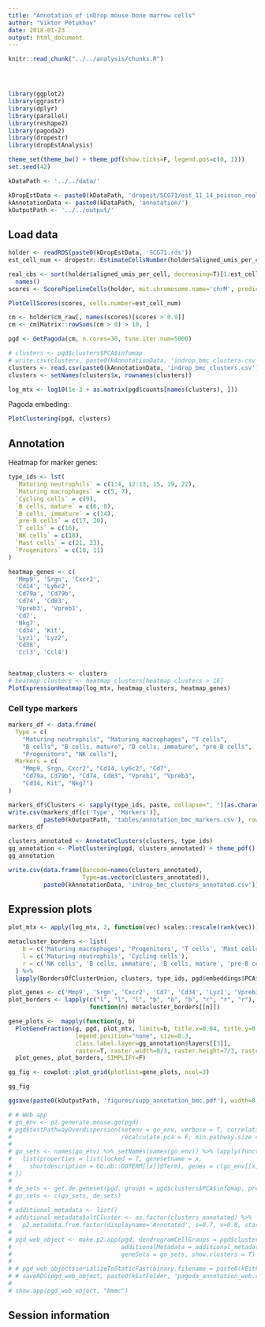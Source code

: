 ```yaml
---
title: "Annotation of inDrop mouse bone marrow cells"
author: "Viktor Petukhov"
date: 2018-01-23
output: html_document
---
```


```r
knitr::read_chunk("../../analysis/chunks.R")
```

```r
```

```r
```

```r
```

```r
library(ggplot2)
library(ggrastr)
library(dplyr)
library(parallel)
library(reshape2)
library(pagoda2)
library(dropestr)
library(dropEstAnalysis)

theme_set(theme_bw() + theme_pdf(show.ticks=F, legend.pos=c(0, 1)))
set.seed(42)

kDataPath <- '../../data/'

kDropEstData <- paste0(kDataPath, 'dropest/SCG71/est_11_14_poisson_real/')
kAnnotationData <- paste0(kDataPath, 'annotation/')
kOutputPath <- '../../output/'
```

## Load data
```r
holder <- readRDS(paste0(kDropEstData, 'SCG71.rds'))
est_cell_num <- dropestr::EstimateCellsNumber(holder$aligned_umis_per_cell)

real_cbs <- sort(holder$aligned_umis_per_cell, decreasing=T)[1:est_cell_num$expected] %>%
  names()
scores <- ScorePipelineCells(holder, mit.chromosome.name='chrM', predict.all=T)

PlotCellScores(scores, cells.number=est_cell_num)
```

```r
cm <- holder$cm_raw[, names(scores)[scores > 0.9]]
cm <- cm[Matrix::rowSums(cm > 0) > 10, ]

pgd <- GetPagoda(cm, n.cores=30, tsne.iter.num=5000)
```

```r
# clusters <- pgd$clusters$PCA$infomap
# write.csv(clusters, paste0(kAnnotationData, 'indrop_bmc_clusters.csv'))
clusters <- read.csv(paste0(kAnnotationData, 'indrop_bmc_clusters.csv'), row.names=1)
clusters <- setNames(clusters$x, rownames(clusters))

log_mtx <- log10(1e-3 + as.matrix(pgd$counts[names(clusters), ]))
```

Pagoda embeding:  
```r
PlotClustering(pgd, clusters)
```

## Annotation
Heatmap for marker genes:  
```r
type_ids <- lst(
  `Maturing neutrophils` = c(1:4, 12:13, 15, 19, 22),
  `Maturing macrophages` = c(5, 7),
  `Cycling cells` = c(9),
  `B cells, mature` = c(6, 8),
  `B cells, immature` = c(14),
  `pre-B cells` = c(17, 20),
  `T cells` = c(16),
  `NK cells` = c(18),
  `Mast cells` = c(21, 23),
  `Progenitors` = c(10, 11)
)

heatmap_genes <- c(
  'Mmp9', 'Srgn', 'Cxcr2',
  'Cd14', 'Ly6c2',
  'Cd79a', 'Cd79b',
  'Cd74', 'Cd83',
  'Vpreb3', 'Vpreb1',
  'Cd7',
  'Nkg7',
  'Cd34', 'Kit',
  'Lyz1', 'Lyz2',
  'Cd38',
  'Ccl3', 'Ccl4')


heatmap_clusters <- clusters
# heatmap_clusters <- heatmap_clusters[heatmap_clusters > 16]
PlotExpressionHeatmap(log_mtx, heatmap_clusters, heatmap_genes)
```

### Cell type markers
```r
markers_df <- data.frame(
  Type = c(
    "Maturing neutrophils", "Maturing macrophages", "T cells", 
    "B cells", "B cells, mature", "B cells, immature", "pre-B cells",
    "Progenitors", "NK cells"),
  Markers = c(
    "Mmp9, Srgn, Cxcr2", "Cd14, Ly6c2", "Cd7", 
    "Cd79a, Cd79b", "Cd74, Cd83", "Vpreb1", "Vpreb3",
    "Cd34, Kit", "Nkg7")
)

markers_df$Clusters <- sapply(type_ids, paste, collapse=", ")[as.character(markers_df$Type)]
write.csv(markers_df[c('Type', 'Markers')], 
          paste0(kOutputPath, 'tables/annotation_bmc_markers.csv'), row.names=F)
markers_df
```

```r
clusters_annotated <- AnnotateClusters(clusters, type_ids)
gg_annotation <- PlotClustering(pgd, clusters_annotated) + theme_pdf()
gg_annotation
```

```r
write.csv(data.frame(Barcode=names(clusters_annotated), 
                     Type=as.vector(clusters_annotated)), 
          paste0(kAnnotationData, 'indrop_bmc_clusters_annotated.csv'))
```

## Expression plots
```r
plot_mtx <- apply(log_mtx, 2, function(vec) scales::rescale(rank(vec)))
```

```r
metacluster_borders <- list(
    b = c('Maturing macrophages', 'Progenitors', 'T cells', 'Mast cells'),
    l = c('Maturing neutrophils', 'Cycling cells'),
    r = c('NK cells', 'B cells, immature', 'B cells, mature', 'pre-B cells')
  ) %>%
  lapply(BordersOfClusterUnion, clusters, type_ids, pgd$embeddings$PCA$tSNE)
```

```r
plot_genes <- c('Mmp9', 'Srgn', 'Cxcr2', 'Cd7', 'Cd34', 'Lyz1', 'Vpreb3', 'Cd22', 'Nkg7')
plot_borders <- lapply(c("l", "l", "l", "b", "b", "b", "r", "r", "r"), 
                       function(n) metacluster_borders[[n]])

gene_plots <-  mapply(function(g, b) 
  PlotGeneFraction(g, pgd, plot_mtx, limits=b, title.x=0.04, title.y=0.99, 
                   legend.position="none", size=0.3, 
                   class.label.layer=gg_annotation$layers[[3]], 
                   raster=T, raster.width=8/3, raster.height=7/3, raster.dpi=150),
  plot_genes, plot_borders, SIMPLIFY=F)
```

```r
gg_fig <- cowplot::plot_grid(plotlist=gene_plots, ncol=3)
```

```r
gg_fig
```

```r
ggsave(paste0(kOutputPath, 'figures/supp_annotation_bmc.pdf'), width=8, height=7)
```

```r
# # Web app
# go_env <- p2.generate.mouse.go(pgd)
# pgd$testPathwayOverdispersion(setenv = go_env, verbose = T, correlation.distance.threshold = 0.9,
#                               recalculate.pca = F, min.pathway.size = 100, max.pathway.size = 1000)
# 
# go_sets <- names(go_env) %>% setNames(names(go_env)) %>% lapply(function(x) {
#   list(properties = list(locked = T, genesetname = x, 
#     shortdescription = GO.db::GOTERM[[x]]@Term), genes = c(go_env[[x]]))
# })
# 
# de_sets <- get.de.geneset(pgd, groups = pgd$clusters$PCA$infomap, prefix = 'de_')
# go_sets <- c(go_sets, de_sets)
# 
# additional_metadata <- list()
# additional_metadata$altCluster <- as.factor(clusters_annotated) %>%
#   p2.metadata.from.factor(displayname='Annotated', s=0.7, v=0.8, start=0, end=0.5)
# 
# pgd_web_object <- make.p2.app(pgd, dendrogramCellGroups = pgd$clusters$PCA$infomap,
#                               additionalMetadata = additional_metadata,
#                               geneSets = go_sets, show.clusters = T)
# 
# # pgd_web_object$serializeToStaticFast(binary.filename = paste0(kEstFolder, 'bmmc1_pagoda_annotated.bin'))
# # saveRDS(pgd_web_object, paste0(kEstFolder, 'pagoda_annotation_web.rds'))
# 
# show.app(pgd_web_object, "bmmc")
```

## Session information
```r
```
